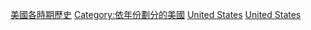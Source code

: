 {{Commons category|United States by century}}

[[Category:美國各時期歷史|]]
[[Category:依年份劃分的美國|Category:依年份劃分的美國]]
[[Category:各世纪北美洲|United States]]
[[Category:各世紀各國|United States]]